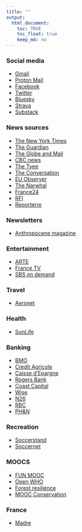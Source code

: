 ```yaml
---
title: ""
output:
  html_document:
    toc: TRUE
    toc_float: true
    keep_md: no
---
```


### Social media

- [Gmail](https://mail.google.com)
- [Proton Mail](https://account.proton.me/mail)
- [Facebook](https://www.facebook.com)
- [Twitter](https://www.twitter.com)
- [Bluesky](https://bsky.app/)
- [Strava](https://www.strava.com)
- [Substack](https://substack.com/home)

### News sources

- [The New York Times](https://www.nytimes.com)
- [The Guardian](https://www.guardian.co.uk)
- [The Globe and Mail](https://www.theglobeandmail.com)
- [CBC news](https://www.cbc.ca/news)
- [The Tyee](https://www.thetyee.ca)
- [The Conversation](https://theconversation.com/ca)
- [EU Observer](https://euobserver.com/)
- [The Narwhal](https://www.thenarwhal.ca)
- [France24](https://www.france24.com/fr/)
- [RFI](https://www.rfi.fr/fr/)
- [Reporterre](https://reporterre.net/)

### Newsletters

- [Anthropocene magazine](https://www.anthropocenemagazine.org/)

### Entertainment

- [ARTE](https://www.arte.tv/fr/)
- [France TV](https://www.france.tv/)
- [SBS on demand](https://www.sbs.com.au/ondemand/)

### Travel

- [Aeronet](https://acaeronet.aircanada.ca)

### Health

- [SunLife](https://www.sunnet.sunlife.com/signin/mysunlife/home.wca)

### Banking

- [BMO](https://www.bmo.com)
- [Credit Agricole](https://www.credit-agricole.fr/ca-franchecomte/particulier/acceder-a-mes-comptes.html)
- [Caisse d'Epargne](https://www.caisse-epargne.fr/bourgogne-franche-comte)
- [Rogers Bank](https://www.rogersbank.com)
- [Coast Capital](https://banking.coastcapitalsavings.com/LogIn.aspx)
- [Wise](https://wise.com/login/)
- [N26](https://app.n26.com/login)
- [RBC](https://www.rbcroyalbank.com/personal.html)
- [PH&N](https://www1.royalbank.com/english/wm/sgne.html)

### Recreation

- [Soccerstand](https://www.soccerstand.com)
- [Soccernet](https://global.espn.com/football)

### MOOCS

- [FUN MOOC](https://www.fun-mooc.fr/fr/)
- [Open WHO](https://openwho.org/)
- [Forest resilience](https://mooc.forestmoocforchange.eu)
- [MOOC Conservation](https://www.mooc-conservation.org/home)

### France

- [Madre](madre.html)